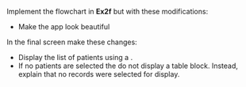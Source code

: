 

Implement the flowchart in **Ex2f** but with these modifications:

* Make the app look beautiful

In the final screen make these changes:

* Display the list of patients using a <DisplayGlossaryItem item='tableblock' />.
* If no patients are selected the do not display a table block.  Instead, explain that no records were selected for display.
